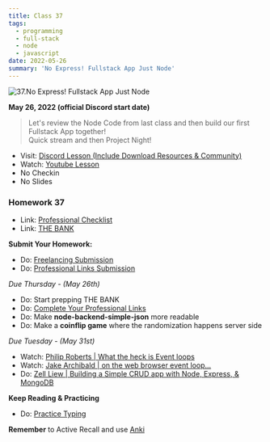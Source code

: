 ```yaml
---
title: Class 37
tags:
  - programming
  - full-stack
  - node
  - javascript
date: 2022-05-26
summary: 'No Express! Fullstack App Just Node'
---
```


![37.No Express! Fullstack App Just Node](https://cdn.hashnode.com/res/hashnode/image/upload/v1676715448101/cYmUIV4TV.png?auto=compress)

**May 26, 2022 (official Discord start date)**

> Let's review the Node Code from last class and then build our first Fullstack App together! <br /> Quick stream and then Project Night!

- Visit: [Discord Lesson (Include Download Resources & Community)](https://discord.com/channels/735923219315425401/738891289071714388/979497037517168640)
- Watch: [Youtube Lesson](https://youtu.be/6rsA_RCe5YM)
- No Checkin
- No Slides

### Homework 37

- Link: [Professional Checklist](https://docs.google.com/document/d/1L2vTX3qvLhoGHeG5cVD2ljCfRGr1uJ_Gf-hNZj9KzTg)
- Link: [THE BANK](https://docs.google.com/document/d/1p7DhCsLOMMybYfePWLlD1-_8KU20zkBoArH4pnW1o3c)

**Submit Your Homework:**

- Do: [Freelancing Submission](https://forms.gle/Ha27LvZAJsFiY2Dx7)
- Do: [Professional Links Submission](https://forms.gle/Pt7kwXndftDedcbX8)

_Due Thursday - (May 26th)_

- Do: Start prepping THE BANK
- Do: [Complete Your Professional Links](https://forms.gle/Pt7kwXndftDedcbX8)
- Do: Make **node-backend-simple-json** more readable
- Do: Make a **coinflip game** where the randomization happens server side

_Due Tuesday - (May 31st)_

- Watch: [Philip Roberts | What the heck is Event loops](https://www.youtube.com/watch?v=8aGhZQkoFbQ)
- Watch: [Jake Archibald | on the web browser event loop...](https://www.youtube.com/watch?v=cCOL7MC4Pl0)
- Do: [Zell Liew | Building a Simple CRUD app with Node, Express, & MongoDB](https://zellwk.com/blog/crud-express-mongodb/)

**Keep Reading & Practicing**

- Do: [Practice Typing](https://www.keybr.com/)

**Remember** to Active Recall and use [Anki](https://apps.ankiweb.net/)
